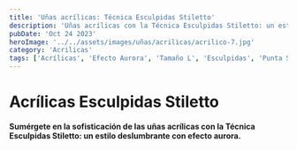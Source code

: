 ```yaml
---
title: 'Uñas acrílicas: Técnica Esculpidas Stiletto'
description: 'Uñas acrílicas con la Técnica Esculpidas Stiletto: un estilo único con efecto aurora.'
pubDate: 'Oct 24 2023'
heroImage: '../../assets/images/uñas/acrilicas/acrilico-7.jpg'
category: 'Acrilicas'
tags: ['Acrílicas', 'Efecto Aurora', 'Tamaño L', 'Esculpidas', 'Punta Stiletto']
---
```


# Acrílicas Esculpidas Stiletto

**Sumérgete en la sofisticación de las uñas acrílicas con la Técnica Esculpidas Stiletto: un estilo deslumbrante con efecto aurora.**
